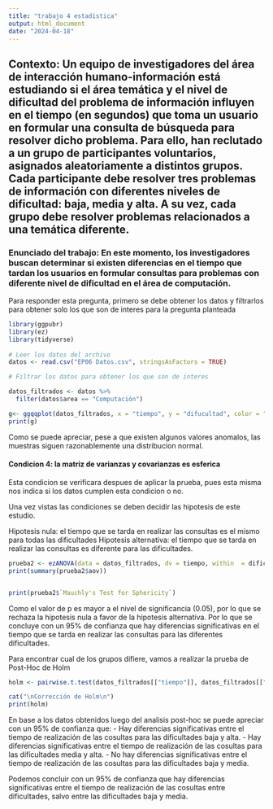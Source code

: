 ```yaml
---
title: "trabajo 4 estadistica"
output: html_document
date: "2024-04-18"
---
```

## Contexto: Un equipo de investigadores del área de interacción humano-información está estudiando si el área temática y el nivel de dificultad del problema de información influyen en el tiempo (en segundos) que toma un usuario en formular una consulta de búsqueda para resolver dicho problema. Para ello, han reclutado a un grupo de participantes voluntarios, asignados aleatoriamente a distintos grupos. Cada participante debe resolver tres problemas de información con diferentes niveles de dificultad: baja, media y alta. A su vez, cada grupo debe resolver problemas relacionados a una temática diferente.

### Enunciado del trabajo: En este momento, los investigadores buscan determinar si existen diferencias en el tiempo que tardan los usuarios en formular consultas para problemas con diferente nivel de dificultad en el área de computación.

Para responder esta pregunta, primero se debe obtener los datos y filtrarlos para obtener solo los que son de interes para la pregunta planteada

```r
library(ggpubr)
library(ez)
library(tidyverse)
 
# Leer los datos del archivo
datos <- read.csv("EP06 Datos.csv", stringsAsFactors = TRUE)

# Filtrar los datos para obtener los que son de interes

datos_filtrados <- datos %>%
  filter(datos$area == "Computación")

```




```r
g<- ggqqplot(datos_filtrados, x = "tiempo", y = "difucultad", color = "dificultad")
print(g)

```
Como se puede apreciar, pese a que existen algunos valores anomalos, las muestras siguen razonablemente una distribucion normal.


#### Condicion 4: la matriz de varianzas y covarianzas es esferica
Esta condicion se verificara despues de aplicar la prueba, pues esta misma nos indica si los datos cumplen esta condicion o no.


Una vez vistas las condiciones se deben decidir las hipotesis de este estudio.

Hipotesis nula: el tiempo que se tarda en realizar las consultas es el mismo para todas las dificultades
Hipotesis alternativa: el tiempo que se tarda en realizar las consultas es diferente para las dificultades.

```r
prueba2 <- ezANOVA(data = datos_filtrados, dv = tiempo, within  = dificultad, wid = id, return_aov = TRUE)
print(summary(prueba2$aov))


print(prueba2$`Mauchly's Test for Sphericity`)
```
Como el valor de p es mayor a el nivel de significancia (0.05), por lo que se rechaza la hipotesis nula a favor de la hipotesis alternativa. Por lo que se concluye con un 95% de confianza que hay diferencias significativas en el tiempo que se tarda en realizar las consultas para las diferentes dificultades.

Para encontrar cual de los grupos difiere, vamos a realizar la prueba de Post-Hoc de Holm
```r
holm <- pairwise.t.test(datos_filtrados[["tiempo"]], datos_filtrados[["dificultad"]], p.adj = "holm", paired = TRUE)

cat("\nCorrección de Holm\n")
print(holm)
```
En base a los datos obtenidos luego del analisis post-hoc se puede apreciar con un 95% de confianza que:
  - Hay diferencias significativas entre el tiempo de realización de las cosultas para las dificultades baja y alta.
  - Hay diferencias significativas entre el tiempo de realización de las cosultas para las dificultades media y alta.
  - No hay diferencias significativas entre el tiempo de realización de las cosultas para las dificultades baja y media.
  
Podemos concluir con un 95% de confianza que hay diferencias significativas entre el tiempo de realización de las cosultas entre dificultades, salvo entre las dificultades baja y media.